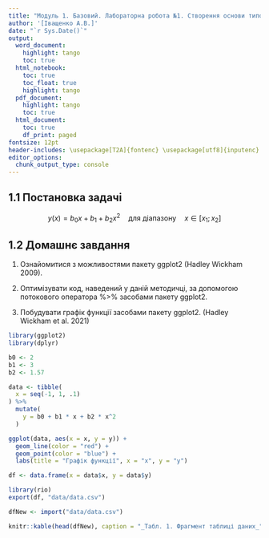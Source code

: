 ```yaml
---
title: "Модуль 1. Базовий. Лабораторна робота №1. Створення основи типового Data Science-проекту"
author: '[Іващенко А.В.]'
date: "`r Sys.Date()`"
output:
  word_document:
    highlight: tango
    toc: true
  html_notebook:
    toc: true
    toc_float: true
    highlight: tango
  pdf_document:
    highlight: tango
    toc: true
  html_document:
    toc: true
    df_print: paged
fontsize: 12pt
header-includes: \usepackage[T2A]{fontenc} \usepackage[utf8]{inputenc} \usepackage[russian]{babel}
editor_options:
  chunk_output_type: console
---
```


## 1.1 Постановка задачі

$$
y(x) = b_0 x + b_1 + b_2 x^2 \quad \text{для діапазону} \quad x \in [x_1; x_2]
$$

## 1.2 Домашнє завдання

1.  Ознайомитися з можливостями пакету ggplot2 (Hadley Wickham 2009).

2.  Оптимізувати код, наведений у даній методичці, за допомогою потокового оператора %\>% засобами пакету ggplot2.

3.  Побудувати графік функції засобами пакету ggplot2. (Hadley Wickham et al. 2021)

```r
library(ggplot2)
library(dplyr)

b0 <- 2
b1 <- 3
b2 <- 1.57

data <- tibble(
  x = seq(-1, 1, .1)
) %>%
  mutate(
    y = b0 + b1 * x + b2 * x^2
  )

ggplot(data, aes(x = x, y = y)) +
  geom_line(color = "red") +
  geom_point(color = "blue") +
  labs(title = "Графік функції", x = "x", y = "y")

```

```r
df <- data.frame(x = data$x, y = data$y)

library(rio) 
export(df, "data/data.csv")

dfNew <- import("data/data.csv")

knitr::kable(head(dfNew), caption = "_Табл. 1. Фрагмент таблиці даних_")
```
